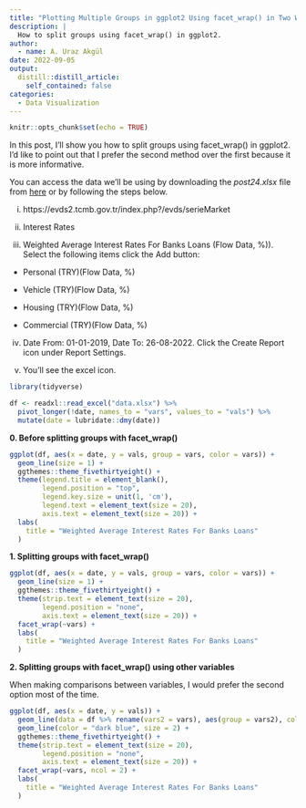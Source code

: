 ```yaml
---
title: "Plotting Multiple Groups in ggplot2 Using facet_wrap() in Two Ways"
description: |
  How to split groups using facet_wrap() in ggplot2.
author:
  - name: A. Uraz Akgül
date: 2022-09-05
output:
  distill::distill_article:
    self_contained: false
categories:
  - Data Visualization
---
```


```r
knitr::opts_chunk$set(echo = TRUE)
```

In this post, I'll show you how to split groups using facet_wrap() in ggplot2. I'd like to point out that I prefer the second method over the first because it is more informative.

You can access the data we'll be using by downloading the *post24.xlsx* file from [here](https://github.com/rpydaneogrendim/rblog/tree/main/data) or by following the steps below.

i. https://evds2.tcmb.gov.tr/index.php?/evds/serieMarket

ii. Interest Rates

iii. Weighted Average Interest Rates For Banks Loans (Flow Data, %)). Select the following items click the Add button:

- Personal (TRY)(Flow Data, %)

- Vehicle (TRY)(Flow Data, %)

- Housing (TRY)(Flow Data, %)

- Commercial (TRY)(Flow Data, %)

iv. Date From: 01-01-2019, Date To: 26-08-2022. Click the Create Report icon under Report Settings.

v. You'll see the excel icon.

```r

library(tidyverse)

df <- readxl::read_excel("data.xlsx") %>% 
  pivot_longer(!date, names_to = "vars", values_to = "vals") %>% 
  mutate(date = lubridate::dmy(date))

```

**0. Before splitting groups with facet_wrap()**

```r

ggplot(df, aes(x = date, y = vals, group = vars, color = vars)) +
  geom_line(size = 1) +
  ggthemes::theme_fivethirtyeight() +
  theme(legend.title = element_blank(),
        legend.position = "top",
        legend.key.size = unit(1, 'cm'),
        legend.text = element_text(size = 20),
        axis.text = element_text(size = 20)) +
  labs(
    title = "Weighted Average Interest Rates For Banks Loans"
  )

```

**1. Splitting groups with facet_wrap()**

```r

ggplot(df, aes(x = date, y = vals, group = vars, color = vars)) +
  geom_line(size = 1) +
  ggthemes::theme_fivethirtyeight() +
  theme(strip.text = element_text(size = 20),
        legend.position = "none",
        axis.text = element_text(size = 20)) +
  facet_wrap(~vars) +
  labs(
    title = "Weighted Average Interest Rates For Banks Loans"
  )

```

**2. Splitting groups with facet_wrap() using other variables**

When making comparisons between variables, I would prefer the second option most of the time.

```r

ggplot(df, aes(x = date, y = vals)) +
  geom_line(data = df %>% rename(vars2 = vars), aes(group = vars2), color = "gray", size = 1) +
  geom_line(color = "dark blue", size = 2) +
  ggthemes::theme_fivethirtyeight() +
  theme(strip.text = element_text(size = 20),
        legend.position = "none",
        axis.text = element_text(size = 20)) +
  facet_wrap(~vars, ncol = 2) +
  labs(
    title = "Weighted Average Interest Rates For Banks Loans"
  )

```